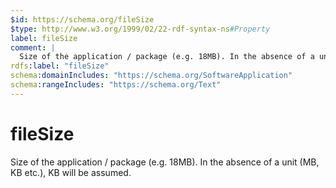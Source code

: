 ```yaml
---
$id: https://schema.org/fileSize
$type: http://www.w3.org/1999/02/22-rdf-syntax-ns#Property
label: fileSize
comment: |
  Size of the application / package (e.g. 18MB). In the absence of a unit (MB, KB etc.), KB will be assumed.
rdfs:label: "fileSize"
schema:domainIncludes: "https://schema.org/SoftwareApplication"
schema:rangeIncludes: "https://schema.org/Text"
---
```


# fileSize

Size of the application / package (e.g. 18MB). In the absence of a unit (MB, KB etc.), KB will be assumed.

